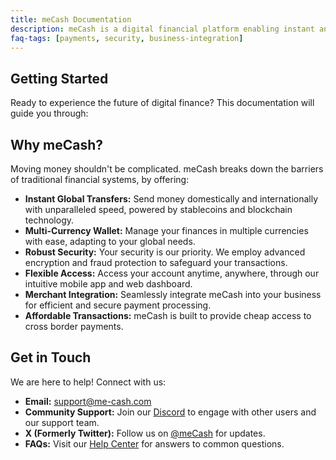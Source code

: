 ```yaml
---
title: meCash Documentation
description: meCash is a digital financial platform enabling instant and secure money transfers across borders.
faq-tags: [payments, security, business-integration]
---
```



<WelcomeBanner />

## Getting Started

Ready to experience the future of digital finance? This documentation will guide you through:

<GettingStartedCard />

## Why meCash?

Moving money shouldn't be complicated. meCash breaks down the barriers of traditional financial systems, by offering:

* **Instant Global Transfers:** Send money domestically and internationally with unparalleled speed, powered by stablecoins and blockchain technology.
* **Multi-Currency Wallet:** Manage your finances in multiple currencies with ease, adapting to your global needs.
* **Robust Security:** Your security is our priority. We employ advanced encryption and fraud protection to safeguard your transactions.
* **Flexible Access:** Access your account anytime, anywhere, through our intuitive mobile app and web dashboard.
* **Merchant Integration:** Seamlessly integrate meCash into your business for efficient and secure payment processing.
* **Affordable Transactions:** meCash is built to provide cheap access to cross border payments.



## Get in Touch

We are here to help! Connect with us:

- **Email:** [support@me-cash.com](mailto:support@me-cash.com)
- **Community Support:** Join our [Discord](https://discord.gg/Thbzep8297) to engage with other users and our support team.
- **X (Formerly Twitter):** Follow us on [@meCash](https://x.com/meCash14) for updates.
- **FAQs:** Visit our [Help Center](/docs/faq) for answers to common questions.




